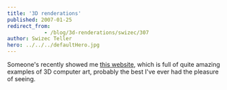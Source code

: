 ```yaml
---
title: '3D renderations'
published: 2007-01-25
redirect_from: 
            - /blog/3d-renderations/swizec/307
author: Swizec Teller
hero: ../../../defaultHero.jpg
---
```

Someone's recently showed me [this website](http://hof.povray.org/), which is full of quite amazing examples of 3D computer art, probably the best I've ever had the pleasure of seeing.